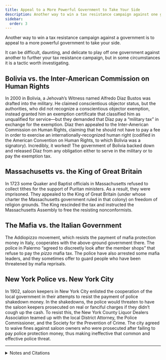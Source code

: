 ```yaml
---
title: Appeal to a More Powerful Government to Take Your Side
description: Another way to win a tax resistance campaign against one government is to appeal to a more powerful one to take your side.
sidebar:
  order: 3
---
```


Another way to win a tax resistance campaign against a government is to appeal to a more powerful government to take your side.

It can be difficult, daunting, and delicate to play off one government against another to further your tax resistance campaign, but in some circumstances it is a tactic worth investigating.

## <Badge text="Example" size="medium" /> Bolivia vs. the Inter-American Commission on Human Rights

In 2000 in Bolivia, a Jehovah’s Witness named Alfredo Díaz Bustos was drafted into the military.
He claimed conscientious objector status, but the authorities, who did not recognize a conscientious objector exemption, instead granted him an exemption certificate that classified him as unqualified for service—but they demanded that Díaz pay a “military tax” in exchange for the exemption.
Díaz then appealed to the Inter-American Commission on Human Rights, claiming that he should not have to pay a fee in order to exercise an internationally-recognized human right (codified in the American Convention on Human Rights, to which Bolivia was a signatory).
Incredibly, it worked!
The government of Bolivia backed down and released Díaz from any obligation either to serve in the military or to pay the exemption tax.

## <Badge text="Example" size="medium" /> Massachusetts vs. the King of Great Britain

In 1723 some Quaker and Baptist officials in Massachusetts refused to collect tithes for the support of Puritan ministers.
As a result, they were imprisoned.
They appealed to the King of Great Britain (under whose charter the Massachusetts government ruled in that colony) on freedom of religion grounds.
The King rescinded the tax and instructed the Massachusetts Assembly to free the resisting nonconformists.

## <Badge text="Example" size="medium" /> The Mafia vs. the Italian Government

The Addiopizzo movement, which resists the payment of mafia protection money in Italy, cooperates with the above-ground government there.
The police in Palermo “agreed to discreetly look after the member shops” that refuse to pay the <i lang="it">pizzo</i> mafia tax.
The police have also arrested some mafia leaders, and they sometimes offer to guard people who have been threatened by mafia reprisals.

## <Badge text="Example" size="medium" /> New York Police vs. New York City

In 1902, saloon keepers in New York City enlisted the cooperation of the local government in their attempts to resist the payment of police shakedown money.
In the shakedowns, the police would threaten to have the saloon keepers prosecuted on real or fanciful charges if they didn’t cough up the cash.
To resist this, the New York County Liquor Dealers Association teamed up with the local District Attorney, the Police Commissioner, and the Society for the Prevention of Crime.
The city agreed to waive fines against saloon owners who were prosecuted after failing to pay police protection money, thus making ineffective that common and effective police threat.

<Aside type="tip" title="Wikipedia">
  <WikipediaBadge title="Inter-American Commission on Human Rights" />
  <WikipediaBadge title="American Convention on Human Rights" />
  <WikipediaBadge title="Addiopizzo" />
  <WikipediaBadge title="Pizzo (mafia)" />
</Aside>

---

<details>
<summary>Notes and Citations</summary>

* Alfredo Díaz [<i>Bustos v. Bolivia</i>](https://www.refworld.org/jurisprudence/caselaw/iachr/2005/en/87429), Case 14/04, Report No. 97/05, Inter-American Commission on Human Rights, (2005)
* Backus, Isaac <i>A History of New-England with Particular Reference to the Denomination of Christians called Baptists</i>, 2nd ed. (1871) [p. 534](https://archive.org/details/newengl01back/page/534/mode/1up)
* American Consul, Naples [“Sicilian Mafia Reeling from Police and Business Actions”](https://wikileaks.org/plusd/cables/07NAPLES129_a.html) 6 December 2007 (cable “07Naples129” released in the WikiLeaks dump)
* “To End Police Blackmail” <i>New York Times</i> 8 March 1902

</details>
